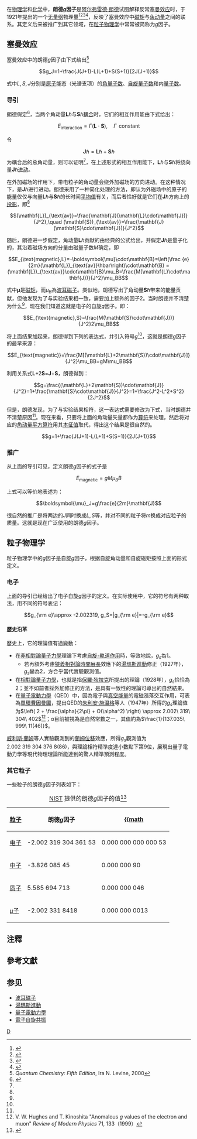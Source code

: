 {{DISPLAYTITLE|朗德''g''因子}}
{{NoteTA|G1=物理學}}
在[[物理学|物理学]]和[[化学|化学]]中，'''朗德<math>g</math>因子'''是[[阿尔弗雷德·朗德|阿尔弗雷德·朗德]]试图解释反常[[塞曼效应|塞曼效应]]时，于1921年提出的一个[[无量纲|无量纲]]物理量<ref>{{cite journal|title=Über den anomalen Zeemaneffekt (Teil I)|journal=Zeitschrift für Physik|doi=10.1007/bf01335014|url=https://link.springer.com/article/10.1007/BF01335014|date=1921-07-01|volume=5|issue=4|language=de|pages=231–241|issn=0044-3328|accessdate=2018-04-02|author=A. Landé|archive-date=2020-06-24|archive-url=https://web.archive.org/web/20200624074325/https://link.springer.com/article/10.1007/BF01335014|dead-url=no}}</ref><ref>{{cite journal|title=Über den anomalen Zeemaneflekt (II. Teil)|journal=Zeitschrift für Physik|doi=10.1007/bf01332807|url=https://link.springer.com/article/10.1007/BF01332807|date=1921-12-01|volume=7|issue=1|language=de|pages=398–405|issn=0044-3328|accessdate=2018-04-02|author=A. Landé|archive-date=2020-06-24|archive-url=https://web.archive.org/web/20200624074331/https://link.springer.com/article/10.1007/BF01332807|dead-url=no}}</ref><ref>{{cite journal|title=Zur Theorie der anomalen Zeeman- und magneto-mechanischen Effekte|journal=Zeitschrift für Physik|doi=10.1007/bf01328427|url=https://link.springer.com/article/10.1007/BF01328427|date=1922-12-01|volume=11|issue=1|language=de|pages=353–363|issn=0044-3328|accessdate=2018-04-02|author=A. Landé|archive-date=2020-06-24|archive-url=https://web.archive.org/web/20200624074335/https://link.springer.com/article/10.1007/BF01328427|dead-url=no}}</ref><ref>{{cite journal|title=Termstruktur und Zeemaneffekt der Multipletts|journal=Zeitschrift für Physik|doi=10.1007/bf01330473|url=https://link.springer.com/article/10.1007/BF01330473|date=1923-12-01|volume=15|issue=1-2|language=de|pages=189–205|issn=0044-3328|accessdate=2018-04-02|author=A. Landé|archive-date=2019-05-02|archive-url=https://web.archive.org/web/20190502051210/https://link.springer.com/article/10.1007/BF01330473|dead-url=no}}</ref>，反映了塞曼效应中[[磁矩|磁矩]]与[[角动量|角动量]]之间的联系。其定义后来被推广到其它领域，在[[粒子物理学|粒子物理学]]中常常被简称为<math>g</math>因子。

== 塞曼效应 ==
塞曼效应中的朗德<math>g</math>因子由下式给出<ref>''Quantum Chemistry: Fifth Edition'', Ira N. Levine, 2000</ref>
:<math>g_J=1+\frac{J(J+1)-L(L+1)+S(S+1)}{2J(J+1)}</math>

式中<math>L,S,J</math>分别是[[原子|原子]]能态（光谱支项）的[[角量子数|角量子数]]、[[自旋量子数|自旋量子数]]和内[[量子数|量子数]]。

=== 导引 ===
朗德假定<ref name="quantatom">{{cite book|title=Quantum Theory of Atomic Structure|author={{link-en|约翰·斯莱特|John C. Slater|John C. Slater}}|year=1960|chapter=10|isbn=9780070580404}}</ref>，当两个角动量<math>\mathbf{L}\hbar</math>与<math>\mathbf{S}\hbar</math>[[角动量耦合|耦合]]时，它们的相互作用能由下式给出：
:<math>E_{\text{interaction}}=\Gamma(\mathbf{L}\cdot\mathbf{S}),\quad \Gamma\,\text{ constant}</math>

令
:<math>\mathbf{J}\hbar=\mathbf{L}\hbar+\mathbf{S}\hbar</math>
为耦合后的总角动量，则可以证明<ref name="quantatom" />，在上述形式的相互作用能下，<math>\mathbf{L}\hbar</math>与<math>\mathbf{S}\hbar</math>将绕向量<math>\mathbf{J}\hbar</math>[[进动|进动]]。

在外加磁场的作用下，带电粒子的角动量会绕外加磁场的方向进动。在这种情况下，是<math>\mathbf{J}\hbar</math>进行进动。朗德采用了一种简化处理的方法，即认为外磁场中的原子的能量仅仅与向量<math>\mathbf{L}\hbar</math>与<math>\mathbf{S}\hbar</math>的长时间[[平均值|平均值]]有关，而后者恰好就是它们在<math>\mathbf{J}\hbar</math>方向上的[[投影|投影]]，即<ref name="quantatom" />
:<math>(\mathbf{L})_{\text{av}}=\frac{\mathbf{J}(\mathbf{L}\cdot\mathbf{J})}{J^2},\quad (\mathbf{S})_{\text{av}}=\frac{\mathbf{J}(\mathbf{S}\cdot\mathbf{J})}{J^2}</math>

随后，朗德进一步假定，角动量<math>\mathbf{L}\hbar</math>贡献的{{link-en|磁能|magnetic energy}}由经典的公式给出，并假定<math>\mathbf{J}\hbar</math>是量子化的，其沿着磁场方向的分量由磁量子数<math>M</math>确定，即
:<math>E_{\text{magnetic},L}=-\boldsymbol{\mu}\cdot\mathbf{B}=\left(\frac {e}{2m}(\mathbf{L})_{\text{av}}\hbar\right)\cdot\mathbf{B}
=(\mathbf{L})_{\text{av}}\cdot\mathbf{B}\mu_B=\frac{M(\mathbf{L}\cdot\mathbf{J})}{J^2}\mu_BB</math>

式中<math>\boldsymbol{\mu}</math>是[[磁矩|磁矩]]，而<math>\mu_B</math>為[[波耳磁子|波耳磁子]]。类似地，朗德写出了角动量<math>\mathbf{S}\hbar</math>带来的能量贡献，但他发现为了与实验结果相一致，需要加上额外的因子2。当时朗德并不清楚为什么<ref name="quantatom" />，现在我们知道这就是电子的自旋<math>g</math>因子。即：
:<math>E_{\text{magnetic},S}=\frac{M(\mathbf{S}\cdot\mathbf{J})}{J^2}2\mu_BB</math>

将上面结果加起来，朗德得到下列的表达式，并引入符号<math>g</math><ref name="quantatom" />，这就是朗德<math>g</math>因子的最早来源：
:<math>E_{\text{magnetic}}=\frac{M[(\mathbf{L}+2\mathbf{S})\cdot\mathbf{J}]}{J^2}\mu_BB=gM\mu_BB</math>

利用关系式<math>\mathbf{L}</math>+<math>2 \mathbf{S}</math>=<math>\mathbf{J}</math>+<math>\mathbf{S}</math>，朗德得到：
:<math>g=\frac{(\mathbf{L}+2\mathbf{S})\cdot\mathbf{J}}{J^2}=1+\frac{\mathbf{S}\cdot\mathbf{J}}{J^2}=1+\frac{J^2-L^2+S^2}{2J^2}</math>

但是，朗德发现，为了与实验结果相符，这一表达式需要修改为下式，当时朗德并不清楚原因<ref name="quantatom" />。现在来看，只要将上面的角动量矢量都作为[[算符|算符]]来处理，然后将对应的[[角动量算符|角动量平方算符]]用其[[本征值|本征值]]取代，得出这个结果是很自然的。
:<math>g=1+\frac{J(J+1)-L(L+1)+S(S+1)}{2J(J+1)}</math>

=== 推广 ===
从上面的导引可见，定义朗德<math>g</math>因子的式子是
:<math>E_{\text{magnetic}}=gM\mu_BB</math>

上式可以等价地表述为{{NoteTag|这里的<math>\mathbf{J}</math>相当于导引里的<math>\mathbf{J}\hbar</math>}}：
:<math>\boldsymbol{\mu}_J=g\frac{e}{2m}\mathbf{J}</math>

很自然的推广是将两边的<math>J</math>同时换成<math>L,S</math>等，并对不同的粒子将<math>m</math>换成对应粒子的质量。这就是现在广泛使用的朗德<math>g</math>因子。

== 粒子物理学 ==
粒子物理学中的<math>g</math>因子是自旋<math>g</math>因子，根据自旋角动量和自旋磁矩按照上面的形式定义。

=== 电子 ===
上面的导引已经给出了电子自旋<math>g</math>因子的定义。在实际使用中，它的符号有两种取法，用不同的符号表记：
:<math>g_{\rm e}\approx -2.002319, g_S=|g_{\rm e}|=-g_{\rm e}</math>

==== 歷史沿革 ====
歷史上，它的理論值有過變動：

* 在[[非相對論量子力學|非相對論量子力學]]理論下考慮[[自旋-軌道作用|自旋-軌道作用]]時，等效地說，<math>g_s</math>為1。
** 若再額外考慮[[狹義相對論|狹義相對論]][[時間展長|時間展長]]效應下的[[湯瑪斯進動|湯瑪斯進動]]修正（1927年），<math>g_s</math>變為2，方合乎當代實驗觀測值。
* 在[[相對論量子力學|相對論量子力學]]，也就是指[[保羅·狄拉克|保羅·狄拉克]]所提出的理論（1928年），<math>g_s</math>恰恰為2；並不如前者採外加修正的方法，是具有一致性的理論可導出的自然結果。
* 在[[量子電動力學|量子電動力學]]（QED）中，因為電子與[[真空能量|真空能量]]的電磁漲落交互作用，可表為[[單環費因曼圖|單環費因曼圖]]，提出QED的[[朱利安·施温格|朱利安·施温格]]等人（1947年）所得的<math>g_s</math>理論值为<math>\left( 2 + \frac{\alpha}{2\pi} + O(\alpha^2) \right) \approx 2.002\ 319\ 304\ 402</math><ref>V. W. Hughes and T. Kinoshita "Anomalous ''g'' values of the electron and muon" ''Review of Modern Physics'' 71, 133（1999）</ref>；α目前被視為是自然常數之一，其值約為<math>\frac{1}{137.035\ 999\ 11(46)}</math>。

[[威利斯·蘭姆|威利斯·蘭姆]]等人實驗觀測到的[[蘭姆位移|蘭姆位移]]效應，所得<math>g_s</math>觀測值为<math>2.002\ 319\ 304\ 376\ 8(86)</math>，與理論相符精準度達小數點下第9位，展現出量子電動力學等現代物理理論所能達到的驚人精準預測程度。

=== 其它粒子 ===
一些粒子的朗德<math>g</math>因子列表如下：
{| class="wikitable centre"
|+ [[NIST|NIST]] 提供的朗德<math>g</math>因子的值<ref>{{cite web|url=http://physics.nist.gov/cgi-bin/cuu/Results?search_for=g+factor|title=CODATA Values of the Fundamental Constants|access-date=2014-09-10|archive-date=2020-06-24|archive-url=https://web.archive.org/web/20200624074347/https://physics.nist.gov/cgi-bin/cuu/Results?search_for=g+factor|dead-url=no}}</ref>
|-
!scope=col | [[粒子|粒子]]
!scope=col | 朗德<math>g</math>因子
!scope=col | [[不确定性|{{math]]
|-
! scope=row | [[电子|电子]]
| -2.002 319 304 361 53 || 0.000 000 000 000 53
|-
! scope=row | [[中子|中子]]
| -3.826 085 45       || 0.000 000 90
|-
! scope=row | [[质子|质子]]
| 5.585 694 713      || 0.000 000 046
|-
! scope=row |[[μ子|μ子]]
| -2.002 331 8418     || 0.000 000 0013
|}

== 注釋 ==
{{NoteFoot}}

== 參考文獻 ==
{{Reflist}}

== 参见 ==
* [[波耳磁子|波耳磁子]]
* [[湯瑪斯進動|湯瑪斯進動]]
* [[量子電動力學|量子電動力學]]
* [[電子自旋共振|電子自旋共振]]

[[Category:量子力学|D]]
